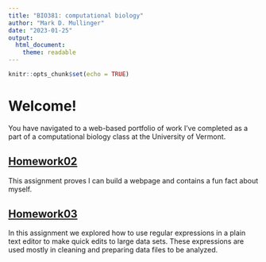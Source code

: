 ```yaml
---
title: "BIO381: computational biology"
author: "Mark D. Mullinger"
date: "2023-01-25"
output: 
  html_document: 
    theme: readable
---
```


```r
knitr::opts_chunk$set(echo = TRUE)
```
# Welcome!

You have navigated to a web-based portfolio of work I've completed as a part of a computational biology class at the University of Vermont. 

## [Homework02](Homework02.html)

This assignment proves I can build a webpage and contains a fun fact about myself.

## [Homework03](Homework03.html)

In this assignment we explored how to use regular expressions in a plain text editor to make quick edits to large data sets. These expressions are used mostly in cleaning and preparing data files to be analyzed.

##

